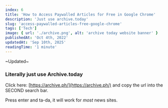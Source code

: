 ```yaml
---
index: 6
title: 'How to Access Paywalled Articles for Free in Google Chrome'
description: 'Just use archive.today'
slug: 'access-paywalled-articles-free-google-chrome'
tags: ['Tech']
image: { url: './archive.png', alt: 'archive today website banner' }
publishedAt: 'Oct 4th, 2022'
updatedAt: 'Sep 10th, 2025'
readingTime: '1 minute'
---
```


~Updated~

### Literally just use Archive.today

Click here: [https://archive.ph/](https://archive.ph/) and copy the url into the SECOND search bar.

Press enter and ta-da, it will work for _most_ news sites.
